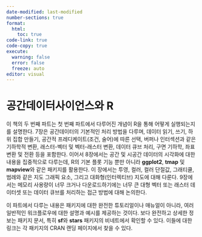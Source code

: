 ```yaml
---
date-modified: last-modified
number-sections: true
format: 
  html: 
    toc: true
code-link: true
code-copy: true
execute: 
  warning: false
  error: false
  freeze: auto
editor: visual
---
```


# 공간데이터사이언스와 R

이 책의 두 번째 파트는 첫 번째 파트에서 다루어진 개념이 R을 통해 어떻게 실행되는지를 설명한다. 7장은 공간데이터의 기본적인 처리 방법을 다루며, 데이터 읽기, 쓰기, 하위 집합 만들기, 공간적 프레디케이트(조건, 술어)에 따른 선택, 버퍼나 인터섹션과 같은 기하학적 변환, 래스터-벡터 및 벡터-래스터 변환, 데이터 큐브 처리, 구면 기하학, 좌표 변환 및 전환 등을 포함한다. 이어서 8장에서는 공간 및 시공간 데이터의 시각화에 대한 내용을 집중적으로 다루는데, R의 기본 플롯 기능 뿐만 아니라 **ggplot2**, **tmap** 및 **mapview**와 같은 패키지를 활용한다. 이 장에서는 투영, 컬러, 컬러 단절값, 그래티큘, 범례와 같은 지도 그래픽 요소, 그리고 대화형(인터렉티브) 지도에 대해 다룬다. 9장에서는 메모리 사용량이 너무 크거나 다운로드하기에는 너무 큰 대형 벡터 또는 래스터 데이터셋 또는 데이터 큐브를 처리하는 접근 방법에 대해 논의한다.

이 파트에서 다루는 내용은 패키지에 대한 완전한 튜토리얼이나 매뉴얼이 아니라, 여러 일반적인 워크플로우에 대한 설명과 예시를 제공하는 것이다. 보다 완전하고 상세한 정보는 패키지 문서, 특히 **sf**와 **stars** 패키지의 비네트에서 확인할 수 있다. 이들에 대한 링크는 각 패키지의 CRAN 랜딩 페이지에서 찾을 수 있다.
